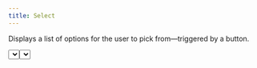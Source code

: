 ```yaml
---
title: Select
---
```


Displays a list of options for the user to pick from—triggered by a button.

<Example>
  <Select items={['One', 'Two', 'Three', 'Four', 'Five']} placeholder="Please select an option" />
</Example>

## With label

<Example>
  <Select
    label="Select"
    items={['One', 'Two', 'Three', 'Four', 'Five']}
    placeholder="Please select an option"
  />
</Example>

## With search

<Example>
  <SelectSearchExample />
</Example>

## Loading

<Example>
  <SelectSearchExample isLoading={true} />
</Example>

## Custom value

<Example>
  <SelectValueExample />
</Example>
